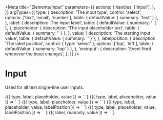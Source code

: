 
<Meta
  title="Elements/Input"
  parameters={{
    actions: {
      handles: ['input'],
    },
  }}
  argTypes={{
    type: {
      description: 'The input type',
      control: 'select',
      options: ['text', 'email', 'number'],
      table: { defaultValue: { summary: 'text' } },
    },
    label: {
      description: 'The input label',
      table: { defaultValue: { summary: '' } },
    },
    placeholder: {
      description: 'The input placeholder text',
      table: { defaultValue: { summary: '' } },
    },
    value: {
      description: 'The starting input value',
      table: { defaultValue: { summary: '' } },
    },
    labelposition: {
      description: 'The label position',
      control: { type: 'select' },
      options: ['top', 'left'],
      table: { defaultValue: { summary: 'top' } },
    },
    'on:input': {
      description: 'Event fired whenever the input changes',
    },
  }}
/>

# Input

Used for all text single-line user inputs.

<Canvas>
  <Story
    name='Text'
    args={{
      type: 'text',
      label: 'Favorite soup',
      placeholder: 'Enter soup here',
      value: 'Minestrone',
    }}
  >
    {({ type, label, placeholder, value }) => `
      <v-input
        type='${type}'
        label='${label}'
        placeholder='${placeholder}'
        value='${value}'
      />
    `}
  </Story>
</Canvas>

<Canvas>
  <Story
    name='Number'
    args={{
      type: 'number',
      label: 'Amount of soup',
      placeholder: '0',
      value: '',
    }}
  >
    {({ type, label, placeholder, value }) => `
      <v-input
        type='${type}'
        label='${label}'
        placeholder='${placeholder}'
        value='${value}'
      />
    `}
  </Story>
</Canvas>

<Canvas>
  <Story
    name='No label'
    args={{
      type: 'number',
      placeholder: '0',
      value: '',
    }}
  >
    {({ type, label, placeholder, value }) => `
      <v-input
        type='${type}'
        placeholder='${placeholder}'
        value='${value}'
      />
    `}
  </Story>
</Canvas>

<Canvas>
  <Story
    name='Left label'
    args={{
      label: `Whose soup?`,
      placeholder: 'Enter name',
      value: '',
      labelPosition: 'left',
    }}
  >
    {({ type, label, placeholder, value, labelPosition }) => `
      <v-input
        label='${label}'
        placeholder='${placeholder}'
        value='${value}'
        labelposition='${labelPosition}'
      />
    `}
  </Story>
</Canvas>

<Canvas>
  <Story
    name='Left label with number'
    args={{
      type: 'number',
      label: `Soups?`,
      placeholder: 'Enter name',
      value: '',
      labelPosition: 'left',
    }}
  >
    {({ type, label, placeholder, value, labelPosition }) => `
      <v-input
        type='${type}'
        label='${label}'
        placeholder='${placeholder}'
        value='${value}'
        labelposition='${labelPosition}'
      />
    `}
  </Story>
</Canvas>

<Canvas>
  <Story
    name='Readonly'
    args={{
      label: `Last favorite soup`,
      readonly: 'readonly',
      value: 'New england clam chowder',
    }}
  >
    {({ label, readonly, value }) => `
      <v-input
        label='${label}'
        readonly='${readonly}'
        value='${value}'
      />
    `}
  </Story>
</Canvas>

